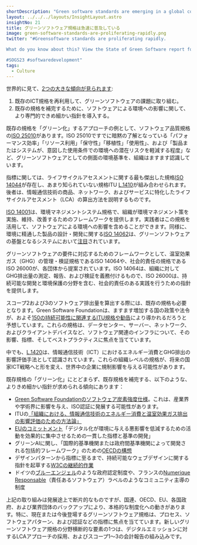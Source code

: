 ```yaml
---
shortDescription: "Green software standards are emerging in a global context."
layout: ../../../layouts/InsightLayout.astro
insightNo: 21
title: グリーンソフトウェア規格は急速に普及している
image: green-software-standards-are-proliferating-rapidly.png
twitter: "#Greensoftware standards are proliferating rapidly.

What do you know about this? View the State of Green Software report for more on this insight ➡️ https://stateof.greensoftware.foundation

#SOGS23 #softwaredevelopment"
tags:
  - Culture
---
```


世界的に見て、[2つの大きな傾向が見られます](https://link.springer.com/article/10.1365/s40702-021-00821-0):
1. 既存のICT規格を再利用して、グリーンソフトウェアの課題に取り組む。
2. 既存の規格を補完するために、ソフトウェアによる環境への影響に関して、より専門的できめ細かい指針を導入する。

既存の規格を「グリーン化」するアプローチの例として、ソフトウェア品質規格の[ISO 25010](https://www.iso.org/obp/ui/#iso:std:iso-iec:25010:ed-1:v1:en)があります。ISO 25010ですでに暗黙の了解となっている「パフォーマンス効率」「リソース利用」「保守性」「移植性」「使用性」、および「製品またはシステムが、意図した使用条件での環境への潜在リスクを軽減する程度」など、グリーンソフトウェアとしての側面の環境基準を、組織はますます認識しています。

指標に関しては、ライフサイクルアセスメントに関する最も傑出した規格[ISO 14044](https://www.iso.org/obp/ui/#iso:std:iso:14044:ed-1:v1:en)が存在し、あまり知られていない規格ITU [L.1410](https://www.itu.int/rec/T-REC-L.1410-201412-I)が組み合わせられます。後者は、情報通信技術の商品、ネットワーク、およびサービスに特化したライフサイクルアセスメント（LCA）の算出方法を説明するものです。

[ISO 14001](https://www.iso.org/obp/ui/#iso:std:iso:14001:ed-3:v1:en)は、環境マネジメントシステム規格で、組織が環境マネジメント策を実施、維持、改善するためのフレームワークを提供します。実践者はこの規格を活用して、ソフトウェアによる環境への影響を含めることができます。同様に、環境に精通した製品の設計・開発に関する[ISO 14062](https://www.iso.org/standard/33020.html)は、グリーンソフトウェアの基盤となるシステムにおいて[注目](https://github.com/supertanuki/numeriqueEcoResponsable#normes-et-labels)されています。

グリーンソフトウェアの要件に対応するためのフレームワークとして、温室効果ガス（GHG）の管理・検証規格であるISO 14064や、社会的責任の規格であるISO 26000が、各団体から提案されています。ISO 14064は、組織に対してGHG排出量の測定、報告、および検証を義務付けるもので、ISO 26000は、持続可能な開発と環境保護の分野を含む、社会的責任のある実践を行うための指針を提供します。

スコープ2および3のソフトウェア排出量を算出する際には、既存の規格も必要となります。Green Software Foundationは、ますます増加する国の政策や法令が、およそ[150の持続可能性に関連するITU規格や勧告](https://www.itu.int/net/ITU-T/lists/standards.aspx)により導かれるだろうと予想しています。これらの規格は、データセンター、サーバー、ネットワーク、およびクライアントデバイスなど、ソフトウェア関連のインフラについて、その影響、指標、そしてベストプラクティスに焦点を当てています。

中でも、[L.1420](https://www.itu.int/rec/T-REC-L.1420/en)は、情報通信技術（ICT）におけるエネルギー消費とGHG排出の影響評価手法として認識されています。これらの組織レベルの規格が、将来の国家ICT戦略へと形を変え、世界中の企業に規制影響を与える可能性があります。

既存規格の「グリーン化」にとどまらず、既存規格を補完する、以下のような、よりきめ細かい指針が求められる傾向にあります：
* [Green Software Foundationのソフトウェア炭素強度仕様](https://github.com/Green-Software-Foundation/software_carbon_intensity)。これは、産業界や学術界に影響を与え、ISO認証に発展する可能性があります。
* ITUの[「組織における、情報通信技術のエネルギー消費と温室効果ガス排出の影響評価のための方法論」](https://www.itu.int/ITU-T/workprog/wp_item.aspx?isn=17738)
* [EUのコミットメント](https://data.consilium.europa.eu/doc/document/ST-13957-2020-INIT/en/pdf)「デジタル化が環境に与える悪影響を低減するための活動を効果的に集中させるための一貫した指標と基準の開発」
* グリーンAIに関し、「国際的基準機関または政府間基準機関によって開発される包括的フレームワーク」のための[OECDの構想](https://www.oecd-ilibrary.org/docserver/7babf571-en.pdf)
* デザインパターンから指標に至るまで、持続可能なウェブデザインに関する指針を起草する[W3Cの継続的作業](https://www.w3.org/community/sustyweb/)
* ドイツの[ブルーエンジェル](https://www.blauer-engel.de/en/certification)のような政府認定制度や、フランスの[Numerique Responsable](https://label-nr.fr/)（責任あるソフトウェア）ラベルのようなコミュニティ主導の制度

上記の取り組みは発展途上で断片的なものですが、国連、OECD、EU、各国政府、および業界団体のバックアップにより、本格的な制度化への動きがあります。特に、現在または今後登場するグリーンソフトウェア規格は、プロセス、ソフトウェアパターン、および認証などの指標に焦点を当てています。新しいグリーンソフトウェア規格の分野横断的な要素の1つは、デジタルエミッションに対するLCAアプローチの採用、およびスコープ1～3の会計報告の組み込みです。
